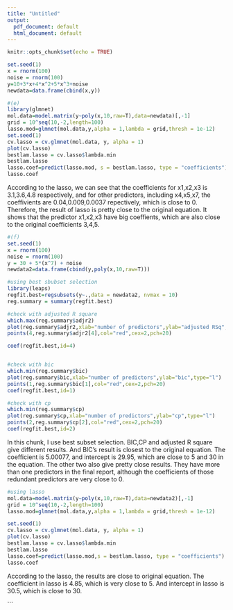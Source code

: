 ```yaml
---
title: "Untitled"
output:
  pdf_document: default
  html_document: default
---
```


```r
knitr::opts_chunk$set(echo = TRUE)
```
```r
set.seed(1)
x = rnorm(100)
noise = rnorm(100)
y=10+3*x+4*x^2+5*x^3+noise
newdata=data.frame(cbind(x,y))
```


```r
#(e)
library(glmnet)
mol.data=model.matrix(y~poly(x,10,raw=T),data=newdata)[,-1]
grid = 10^seq(10,-2,length=100)
lasso.mod=glmnet(mol.data,y,alpha = 1,lambda = grid,thresh = 1e-12)
set.seed(1)
cv.lasso = cv.glmnet(mol.data, y, alpha = 1)
plot(cv.lasso)
bestlam.lasso = cv.lasso$lambda.min
bestlam.lasso
lasso.coef=predict(lasso.mod, s = bestlam.lasso, type = "coefficients")
lasso.coef
```
According to the lasso, we can see that the coefficients for x1,x2,x3 is 3.1,3.6,4.8 respectively, and for other predictors, including x4,x5,x7, the coeffivients are 0.04,0.009,0.0037 repectively, which is close to 0. Therefore, the result of lasso is pretty close to the original equation. It shows that the predictor x1,x2,x3 have big coeffients, which are also close to the original coefficients 3,4,5.



```r
#(f)
set.seed(1)
x = rnorm(100)
noise = rnorm(100)
y = 30 + 5*(x^7) + noise
newdata2=data.frame(cbind(y,poly(x,10,raw=T)))
```


```r
#using best sbubset selection
library(leaps)
regfit.best=regsubsets(y~.,data = newdata2, nvmax = 10)
reg.summary = summary(regfit.best)

#check with adjusted R square
which.max(reg.summary$adjr2)
plot(reg.summary$adjr2,xlab="number of predictors",ylab="adjusted RSq",type="l")
points(4,reg.summary$adjr2[4],col="red",cex=2,pch=20)

coef(regfit.best,id=4)


#check with bic
which.min(reg.summary$bic)
plot(reg.summary$bic,xlab="number of predictors",ylab="bic",type="l")
points(1,reg.summary$bic[1],col="red",cex=2,pch=20)
coef(regfit.best,id=1)

#check with cp
which.min(reg.summary$cp)
plot(reg.summary$cp,xlab="number of predictors",ylab="cp",type="l")
points(2,reg.summary$cp[2],col="red",cex=2,pch=20)
coef(regfit.best,id=2)

```
In this chunk, I use best subset selection. BIC,CP and adjusted R square give different results. And BIC's result is closest to the original equation. The coefficient is 5.00077, and intercept is 29.95, which are close to 5 and 30 in the equation. The other two also give pretty close results. They have more than one predictors in the final report, although the coefficients of those redundant predictors are very close to 0.

```r
#using lasso
mol.data=model.matrix(y~poly(x,10,raw=T),data=newdata2)[,-1]
grid = 10^seq(10,-2,length=100)
lasso.mod=glmnet(mol.data,y,alpha = 1,lambda = grid,thresh = 1e-12)

set.seed(1)
cv.lasso = cv.glmnet(mol.data, y, alpha = 1)
plot(cv.lasso)
bestlam.lasso = cv.lasso$lambda.min
bestlam.lasso
lasso.coef=predict(lasso.mod,s = bestlam.lasso, type = "coefficients")
lasso.coef
```

According to the lasso, the results are close to original equation. The coefficient in lasso is 4.85, which is very close to 5. And intercept in lasso is 30.5, which is close to 30.

```

